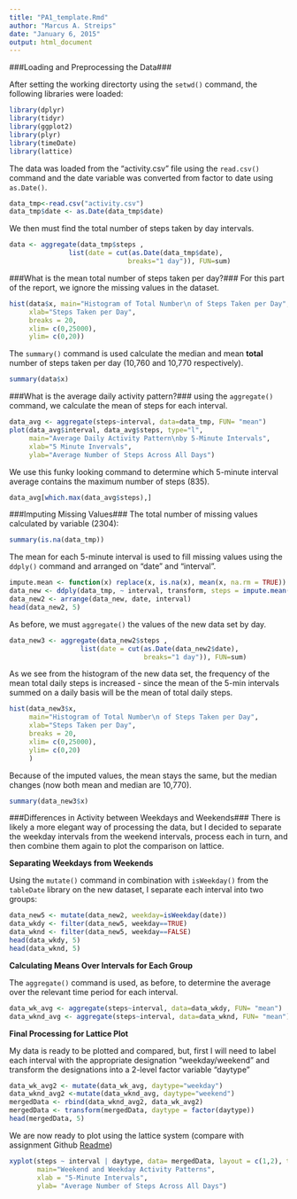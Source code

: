 ```yaml
---
title: "PA1_template.Rmd"
author: "Marcus A. Streips"
date: "January 6, 2015"
output: html_document
---
```

###Loading and Preprocessing the Data###

After setting the working directorty using the ```setwd()``` command, the following libraries were loaded:  


```r
library(dplyr)
library(tidyr)
library(ggplot2)
library(plyr)
library(timeDate)
library(lattice)
```
The data was loaded from the "activity.csv" file using the `read.csv()` command and the date variable was converted from factor to date using `as.Date()`. 

```r
data_tmp<-read.csv("activity.csv")
data_tmp$date <- as.Date(data_tmp$date)
```

We then must find the total number of steps taken by day intervals.

```r
data <- aggregate(data_tmp$steps , 
               list(date = cut(as.Date(data_tmp$date), 
                              breaks="1 day")), FUN=sum)
```

###What is the mean total number of steps taken per day?###
For this part of the report, we ignore the missing values in the dataset.  


```r
hist(data$x, main="Histogram of Total Number\n of Steps Taken per Day", 
     xlab="Steps Taken per Day",
     breaks = 20,
     xlim= c(0,25000),
     ylim= c(0,20))
```

The `summary()` command is used calculate the median and mean **total** number of steps taken per day (10,760 and 10,770 respectively). 
```r
summary(data$x)
```

###What is the average daily activity pattern?###
using the `aggregate()` command, we calculate the mean of steps for each interval.
```r
data_avg <- aggregate(steps~interval, data=data_tmp, FUN= "mean")
plot(data_avg$interval, data_avg$steps, type="l", 
     main="Average Daily Activity Pattern\nby 5-Minute Intervals", 
     xlab="5 Minute Invervals",
     ylab="Average Number of Steps Across All Days")
```

We use this funky looking command to determine which 5-minute interval average contains the maximum number of steps (835). 
```r
data_avg[which.max(data_avg$steps),]
```

###Imputing Missing Values###
The total number of missing values calculated by variable (2304):
```r
summary(is.na(data_tmp))
```
The mean for each 5-minute interval is used to fill missing values using the `ddply()` command and arranged on "date" and "interval".
```r
impute.mean <- function(x) replace(x, is.na(x), mean(x, na.rm = TRUE))
data_new <- ddply(data_tmp, ~ interval, transform, steps = impute.mean(steps))
data_new2 <- arrange(data_new, date, interval)
head(data_new2, 5)
```
As before, we must `aggregate()` the values of the new data set by day.
```r
data_new3 <- aggregate(data_new2$steps , 
                  list(date = cut(as.Date(data_new2$date), 
                                  breaks="1 day")), FUN=sum)
```
As we see from the histogram of the new data set, the frequency of the mean total daily steps is increased - since the mean of the 5-min intervals summed on a daily basis will be the mean of total daily steps.

```r
hist(data_new3$x,
     main="Histogram of Total Number\n of Steps Taken per Day", 
     xlab="Steps Taken per Day",
     breaks = 20,
     xlim= c(0,25000),
     ylim= c(0,20)
     )
```
  
  
Because of the imputed values, the mean stays the same, but the median changes (now both mean and median are 10,770).
```r
summary(data_new3$x)
```

###Differences in Activity between Weekdays and Weekends###
There is likely a more elegant way of processing the data, but I decided to separate the weekday intervals from the weekend intervals, process each in turn, and then combine them again to plot the comparison on lattice. 

**Separating Weekdays from Weekends**  
  

Using the `mutate()` command in combination with `isWeekday()` from the `tableDate` library on the new dataset, I separate each interval into two groups:
```r
data_new5 <- mutate(data_new2, weekday=isWeekday(date))
data_wkdy <- filter(data_new5, weekday==TRUE)
data_wknd <- filter(data_new5, weekday==FALSE)
head(data_wkdy, 5)
head(data_wknd, 5)
```

**Calculating Means Over Intervals for Each Group**  
  
The `aggregate()` command is used, as before, to determine the average over the relevant time period for each interval. 

```r
data_wk_avg <- aggregate(steps~interval, data=data_wkdy, FUN= "mean")
data_wknd_avg <- aggregate(steps~interval, data=data_wknd, FUN= "mean")
```

**Final Processing for Lattice Plot**  
  
My data is ready to be plotted and compared, but, first I will need to label each interval with the appropriate designation "weekday/weekend" and transform the designations into a 2-level factor variable "daytype"
```r
data_wk_avg2 <- mutate(data_wk_avg, daytype="weekday")
data_wknd_avg2 <-mutate(data_wknd_avg, daytype="weekend")
mergedData <- rbind(data_wknd_avg2, data_wk_avg2)
mergedData <- transform(mergedData, daytype = factor(daytype))
head(mergedData, 5)
```

We are now ready to plot using the lattice system (compare with assignment Github [Readme](https://github.com/mastreips/RepData_PeerAssessment1))

```r
xyplot(steps ~ interval | daytype, data= mergedData, layout = c(1,2), type="l",
       main="Weekend and Weekday Activity Patterns",
       xlab = "5-Minute Intervals",
       ylab= "Average Number of Steps Across All Days")
```